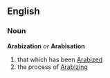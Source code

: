 == English ==
=== Noun ===
'''Arabization''' ''or'' '''Arabisation'''
# that which has been [[Arabized]]
# the process of [[Arabizing]]
